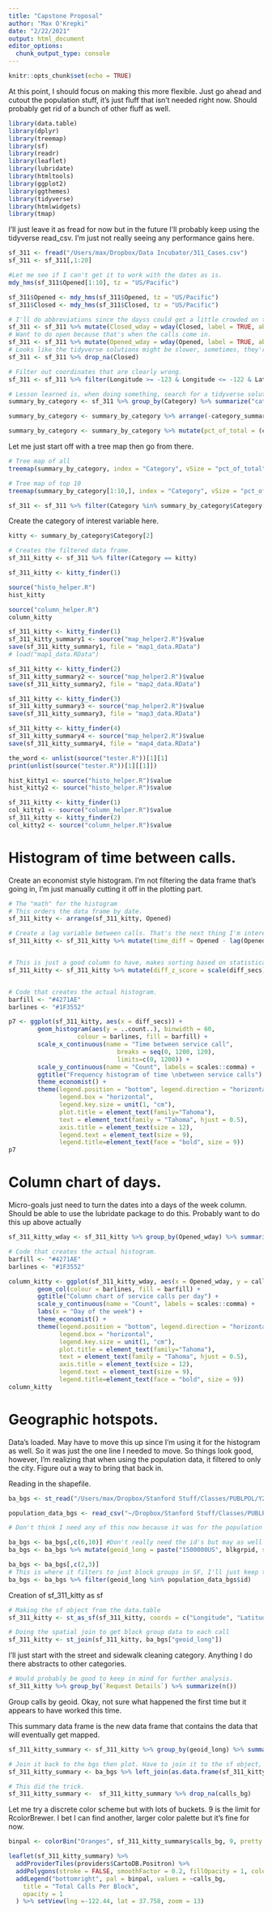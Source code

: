 ```yaml
---
title: "Capstone Proposal"
author: "Max O'Krepki"
date: "2/22/2021"
output: html_document
editor_options: 
  chunk_output_type: console
---
```


```r
knitr::opts_chunk$set(echo = TRUE)
```

At this point, I should focus on making this more flexible. Just go ahead and cutout the population stuff, it's just fluff that isn't needed right now. Should probably get rid of a bunch of other fluff as well. 

```r
library(data.table)
library(dplyr)
library(treemap)
library(sf)
library(readr)
library(leaflet)
library(lubridate)
library(htmltools)
library(ggplot2)
library(ggthemes)
library(tidyverse)
library(htmlwidgets)
library(tmap)
```

I'll just leave it as fread for now but in the future I'll probably keep using the tidyverse read_csv. I'm just not really seeing any performance gains here. 
```r
sf_311 <- fread("/Users/max/Dropbox/Data Incubator/311_Cases.csv")
sf_311 <- sf_311[,1:20]
```


```r
#Let me see if I can't get it to work with the dates as is. 
mdy_hms(sf_311$Opened[1:10], tz = "US/Pacific")

sf_311$Opened <- mdy_hms(sf_311$Opened, tz = "US/Pacific")
sf_311$Closed <- mdy_hms(sf_311$Closed, tz = "US/Pacific")

# I'll do abbreviations since the dayss could get a little crowded on the charts and there shouldn't be any ambiguity. 
sf_311 <- sf_311 %>% mutate(Closed_wday = wday(Closed, label = TRUE, abbr = TRUE))
# Want to do open because that's when the calls come in. 
sf_311 <- sf_311 %>% mutate(Opened_wday = wday(Opened, label = TRUE, abbr = TRUE))
# Looks like the tidyverse solutions might be slower, sometimes, they're definitely faster at other times. However, I think the tradeoff in the easier syntax is worth it, though. 
sf_311 <- sf_311 %>% drop_na(Closed)

# Filter out coordinates that are clearly wrong. 
sf_311 <- sf_311 %>% filter(Longitude >= -123 & Longitude <= -122 & Latitude >= 37.7 & Latitude <= 38)
```


```r
# Lesson learned is, when doing something, search for a tidyverse solution. 
summary_by_category <- sf_311 %>% group_by(Category) %>% summarize("category_summary" = n())

summary_by_category <- summary_by_category %>% arrange(-category_summary)

summary_by_category <- summary_by_category %>% mutate(pct_of_total = (category_summary/sum(category_summary))*100, cumpct = cumsum(pct_of_total))

```

Let me just start off with a tree map then go from there. 
```r
# Tree map of all
treemap(summary_by_category, index = "Category", vSize = "pct_of_total", type = "index", title = "Percent of Total Calls")

# Tree map of top 10
treemap(summary_by_category[1:10,], index = "Category", vSize = "pct_of_total", type = "index", title = "Percent of Total Calls, Top 10")
```

```r
sf_311 <- sf_311 %>% filter(Category %in% summary_by_category$Category[1:4])
```

Create the category of interest variable here. 
```r
kitty <- summary_by_category$Category[2]

# Creates the filtered data frame. 
sf_311_kitty <- sf_311 %>% filter(Category == kitty)
```

```r
sf_311_kitty <- kitty_finder(1)

source("histo_helper.R")
hist_kitty

source("column_helper.R")
column_kitty

sf_311_kitty <- kitty_finder(1)
sf_311_kitty_summary1 <- source("map_helper2.R")$value
save(sf_311_kitty_summary1, file = "map1_data.RData")
# load("map1_data.RData")

sf_311_kitty <- kitty_finder(2)
sf_311_kitty_summary2 <- source("map_helper2.R")$value
save(sf_311_kitty_summary2, file = "map2_data.RData")

sf_311_kitty <- kitty_finder(3)
sf_311_kitty_summary3 <- source("map_helper2.R")$value
save(sf_311_kitty_summary3, file = "map3_data.RData")

sf_311_kitty <- kitty_finder(4)
sf_311_kitty_summary4 <- source("map_helper2.R")$value
save(sf_311_kitty_summary4, file = "map4_data.RData")

```

```r
the_word <- unlist(source("tester.R"))[1][1]
print(unlist(source("tester.R"))[1][[1]])

hist_kitty1 <- source("histo_helper.R")$value
hist_kitty2 <- source("histo_helper.R")$value

sf_311_kitty <- kitty_finder(1)
col_kitty1 <- source("column_helper.R")$value
sf_311_kitty <- kitty_finder(2)
col_kitty2 <- source("column_helper.R")$value
```

# Histogram of time between calls. 
Create an economist style histogram. I'm not filtering the data frame that's going in, I'm just manually cutting it off in the plotting part. 

```r
# The "math" for the histogram
# This orders the data frame by date.
sf_311_kitty <- arrange(sf_311_kitty, Opened)

# Create a lag variable between calls. That's the next thing I'm interested in. 
sf_311_kitty <- sf_311_kitty %>% mutate(time_diff = Opened - lag(Opened), diff_secs = as.numeric(time_diff, units = 'secs'))


# This is just a good column to have, makes sorting based on statistical criteria a little easier.
sf_311_kitty <- sf_311_kitty %>% mutate(diff_z_score = scale(diff_secs))


# Code that creates the actual histogram. 
barfill <- "#4271AE"
barlines <- "#1F3552"

p7 <- ggplot(sf_311_kitty, aes(x = diff_secs)) +
        geom_histogram(aes(y = ..count..), binwidth = 60,
                   colour = barlines, fill = barfill) +
        scale_x_continuous(name = "Time between service call",
                              breaks = seq(0, 1200, 120),
                              limits=c(0, 1200)) +
        scale_y_continuous(name = "Count", labels = scales::comma) +
        ggtitle("Frequency histogram of time \nbetween service calls") +
        theme_economist() +
        theme(legend.position = "bottom", legend.direction = "horizontal",
              legend.box = "horizontal",
              legend.key.size = unit(1, "cm"),
              plot.title = element_text(family="Tahoma"),
              text = element_text(family = "Tahoma", hjust = 0.5),
              axis.title = element_text(size = 12),
              legend.text = element_text(size = 9),
              legend.title=element_text(face = "bold", size = 9))
p7
```


# Column chart of days.

Micro-goals just need to turn the dates into a days of the week column. Should be able to use the lubridate package to do this. Probably want to do this up above actually
```r
sf_311_kitty_wday <- sf_311_kitty %>% group_by(Opened_wday) %>% summarize("calls_by_day" = n())

# Code that creates the actual histogram. 
barfill <- "#4271AE"
barlines <- "#1F3552"

column_kitty <- ggplot(sf_311_kitty_wday, aes(x = Opened_wday, y = calls_by_day)) +
        geom_col(colour = barlines, fill = barfill) +   
        ggtitle("Column chart of service calls per day") +
        scale_y_continuous(name = "Count", labels = scales::comma) +
        labs(x = "Day of the week") +
        theme_economist() +
        theme(legend.position = "bottom", legend.direction = "horizontal",
              legend.box = "horizontal",
              legend.key.size = unit(1, "cm"),
              plot.title = element_text(family="Tahoma"),
              text = element_text(family = "Tahoma", hjust = 0.5),
              axis.title = element_text(size = 12),
              legend.text = element_text(size = 9),
              legend.title=element_text(face = "bold", size = 9))
column_kitty
```

# Geographic hotspots. 
Data's loaded. May have to move this up since I'm using it for the histogram as well. 
So it was just the one line I needed to move. So things look good, however, I'm realizing that when using the population data, it filtered to only the city. Figure out a way to bring that back in. 

Reading in the shapefile.

```r
ba_bgs <- st_read("/Users/max/Dropbox/Stanford Stuff/Classes/PUBLPOL/Y23 Spring 2020/Thesis/Data/sf_bay_clipped/2e262912-207a-4424-9e17-08041688d59c202044-1-130emnv.fypm.shp")

population_data_bgs <- read_csv("~/Dropbox/Stanford Stuff/Classes/PUBLPOL/Y23 Spring 2020/Thesis/Data/population_data_bgs.csv")

# Don't think I need any of this now because it was for the population data. Just comment out and see if the assets are recreated. 

ba_bgs <- ba_bgs[,c(6,10)] #Don't really need the id's but may as well keep them so I have a unique identifier for each row. 
ba_bgs <- ba_bgs %>% mutate(geoid_long = paste("1500000US", blkgrpid, sep = ""))

ba_bgs <- ba_bgs[,c(2,3)]
# This is where it filters to just block groups in SF, I'll just keep this and rename things accordingly. 
ba_bgs <- ba_bgs %>% filter(geoid_long %in% population_data_bgs$id)
```

Creation of sf_311_kitty as sf
```r
# Making the sf object from the data.table
sf_311_kitty <- st_as_sf(sf_311_kitty, coords = c("Longitude", "Latitude"), crs = "+proj=longlat +datum=WGS84 +no_defs +ellps=WGS84 +towgs84=0,0,0")

# Doing the spatial join to get block group data to each call
sf_311_kitty <- st_join(sf_311_kitty, ba_bgs["geoid_long"])
```


I'll just start with the street and sidewalk cleaning category. Anything I do there abstracts to other categories. 
```r
# Would probably be good to keep in mind for further analysis. 
sf_311_kitty %>% group_by(`Request Details`) %>% summarize(n())
```

Group calls by geoid. Okay, not sure what happened the first time but it appears to have worked this time. 

This summary data frame is the new data frame that contains the data that will eventually get mapped. 

```r
sf_311_kitty_summary <- sf_311_kitty %>% group_by(geoid_long) %>% summarize("calls_bg" = n())

# Join it back to the bgs then plot. Have to join it to the sf object,  
sf_311_kitty_summary <- ba_bgs %>% left_join(as.data.frame(sf_311_kitty_summary)[,1:2], by = "geoid_long")

# This did the trick. 
sf_311_kitty_summary <-  sf_311_kitty_summary %>% drop_na(calls_bg)
```


Let me try a discrete color scheme but with lots of buckets. 9 is the limit for RcolorBrewer. I bet I can find another, larger color palette but it's fine for now. 

```r
binpal <- colorBin("Oranges", sf_311_kitty_summary$calls_bg, 9, pretty = FALSE)
```


```r
leaflet(sf_311_kitty_summary) %>%
  addProviderTiles(providers$CartoDB.Positron) %>%
  addPolygons(stroke = FALSE, smoothFactor = 0.2, fillOpacity = 1, color = ~binpal(calls_bg), popup = ~htmlEscape(calls_bg)) %>% 
  addLegend("bottomright", pal = binpal, values = ~calls_bg,
    title = "Total Calls Per Block",
    opacity = 1
  ) %>% setView(lng =-122.44, lat = 37.758, zoom = 13)
  
```






